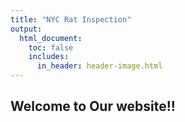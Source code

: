 ```yaml
---
title: "NYC Rat Inspection"
output: 
  html_document:
    toc: false
    includes:
      in_header: header-image.html
---
```



## Welcome to Our website!!
